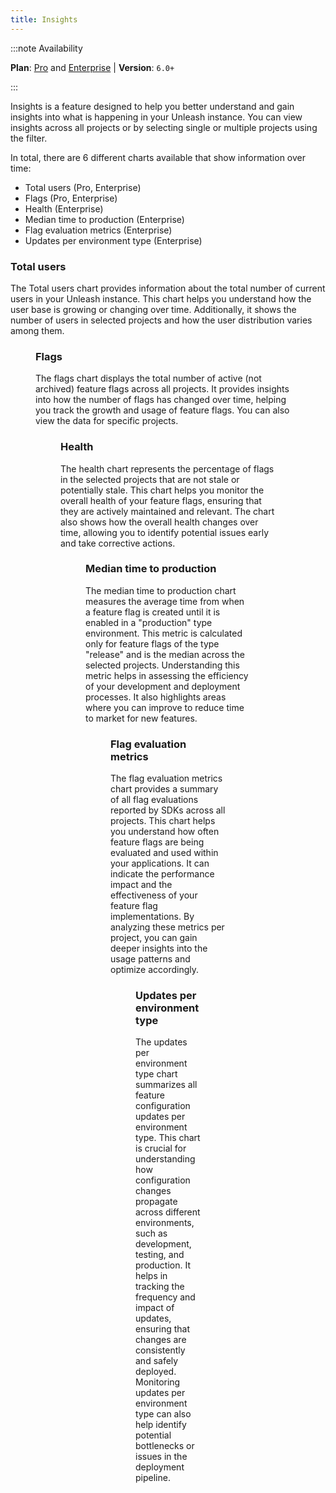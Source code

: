 ```yaml
---
title: Insights
---
```



:::note Availability

**Plan**: [Pro](https://www.getunleash.io/pricing) and [Enterprise](https://www.getunleash.io/pricing) | **Version**: `6.0+`

:::


Insights is a feature designed to help you better understand and gain insights into what is happening in your Unleash instance. You can view insights across all projects or by selecting single or multiple projects using the filter.

In total, there are 6 different charts available that show information over time:

- Total users (Pro, Enterprise)
- Flags (Pro, Enterprise)
- Health (Enterprise)
- Median time to production (Enterprise)
- Flag evaluation metrics (Enterprise)
- Updates per environment type (Enterprise)


### Total users

The Total users chart provides information about the total number of current users in your Unleash instance. This chart helps you understand how the user base is growing or changing over time. Additionally, it shows the number of users in selected projects and how the user distribution varies among them.

<Figure img="/img/insights-total-users.png" caption="Total users chart showing the growth of users over time."/>

### Flags

The flags chart displays the total number of active (not archived) feature flags across all projects. It provides insights into how the number of flags has changed over time, helping you track the growth and usage of feature flags. You can also view the data for specific projects.

<Figure img="/img/insights-total-flags.png" caption="Total flags chart illustrating the active feature flags and their trends over time."/>

### Health

The health chart represents the percentage of flags in the selected projects that are not stale or potentially stale. This chart helps you monitor the overall health of your feature flags, ensuring that they are actively maintained and relevant. The chart also shows how the overall health changes over time, allowing you to identify potential issues early and take corrective actions.

<Figure img="/img/insights-health.png" caption="Health chart displaying the percentage of non-stale flags and their changes over time."/>

### Median time to production

The median time to production chart measures the average time from when a feature flag is created until it is enabled in a "production" type environment. This metric is calculated only for feature flags of the type "release" and is the median across the selected projects. Understanding this metric helps in assessing the efficiency of your development and deployment processes. It also highlights areas where you can improve to reduce time to market for new features.

<Figure img="/img/insights-production.png" caption="Median time to production chart showing the average time taken for feature flags to go live."/>

### Flag evaluation metrics

The flag evaluation metrics chart provides a summary of all flag evaluations reported by SDKs across all projects. This chart helps you understand how often feature flags are being evaluated and used within your applications. It can indicate the performance impact and the effectiveness of your feature flag implementations. By analyzing these metrics per project, you can gain deeper insights into the usage patterns and optimize accordingly.

<Figure img="/img/insights-evaluation.png" caption="Flag evaluation metrics chart summarizing the evaluations and usage patterns of feature flags."/>

### Updates per environment type

The updates per environment type chart summarizes all feature configuration updates per environment type. This chart is crucial for understanding how configuration changes propagate across different environments, such as development, testing, and production. It helps in tracking the frequency and impact of updates, ensuring that changes are consistently and safely deployed. Monitoring updates per environment type can also help identify potential bottlenecks or issues in the deployment pipeline.

<Figure img="/img/insights-updates.png" caption="Updates per environment type chart showing the summary of configuration updates across different environments."/>
